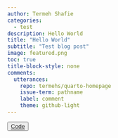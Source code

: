 ```yaml
---
author: Termeh Shafie
categories:
  - test
description: Hello World
title: "Hello World"
subtitle: "Test blog post"
image: featured.png
toc: true
title-block-style: none
comments:
  utterances:
    repo: termehs/quarto-homepage
    issue-term: pathname
    label: comment
    theme: github-light
---
```


<button type="button" class="btn btn-outline-success"><a href="https://github.com/schochastics/minard">Code</a></button>

